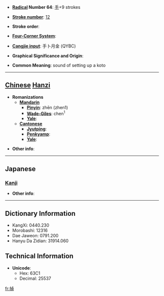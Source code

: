 * '''[[Wiktionary:Chinese radical index| Radical]] Number 64''': [[Wiktionary:Chinese radical index 手|手]]+9 strokes

* '''[[Wiktionary:Chinese total strokes index|Stroke number]]''': [[Wiktionary:Chinese total strokes index 12|12]]

* '''Stroke order''': 

* '''[[Wiktionary:Chinese four corner index|Four-Corner System]]''': 

* '''[[Wiktionary:Chinese Cangjie index|Cangjie input]]''': 手卜月金 (QYBC)

* '''Graphical Significance and Origin''': 

* '''Common Meaning''': sound of setting up a koto

----

== [[Chinese]] [[Hanzi]] ==

* '''Romanizations'''
** '''[[Mandarin]]'''
*** '''[[Pinyin]]''': zhēn (zhen1)
*** '''[[Wade-Giles]]''': chen<sup>1</sup>
*** '''[[Yale]]''': 
** '''[[Cantonese]]'''
*** '''[[Jyutping]]''':
*** '''[[Penkyamp]]''': 
*** '''[[Yale]]''': 

* '''Other info''': 

----

==Japanese==
===[[Kanji]]===
{{kanji|on readings=[[てい]] (tei), [[ちょう]] (chō), [[こう]] (kō), [[きょう]] (kyō)|kun readings=[[ひく]] (hiku)}}

* '''Other info''':  

----

== Dictionary Information ==

* KangXi: 0440.230
* Morobashi: 12316
* Dae Jaweon: 0791.200
* Hanyu Da Zidian: 31914.060

== Technical Information ==

* '''Unicode''':
** Hex: 63C1
** Decimal: 25537

[[fr:揁]]